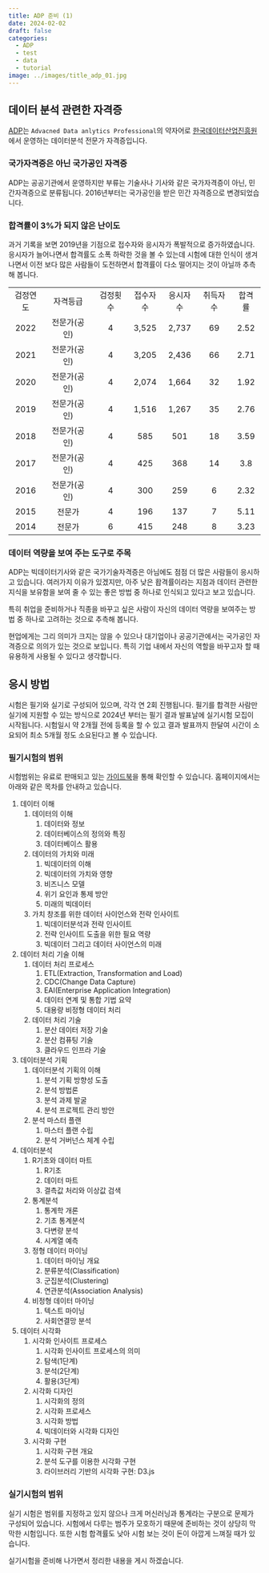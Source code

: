 ```yaml
---
title: ADP 준비 (1)
date: 2024-02-02
draft: false
categories:
  - ADP
  - test
  - data
  - tutorial
image: ../images/title_adp_01.jpg
---
```


## 데이터 분석 관련한 자격증

[ADP](https://www.dataq.or.kr/www/sub/a_05.do)는 `Advacned Data anlytics Professional`의 약자어로 [한국데이터산업진흥원](https://www.kdata.or.kr/)에서 운영하는 데이터분석 전문가 자격증입니다.

### 국가자격증은 아닌 국가공인 자격증

ADP는 공공기관에서 운영하지만 부류는 기술사나 기사와 같은 국가자격증이 아닌, 민간자격증으로 분류됩니다. 2016년부터는 국가공인을 받은 민간 자격증으로 변경되었습니다.

### 합격률이 3%가 되지 않은 난이도

과거 기록을 보면 2019년을 기점으로 접수자와 응시자가 폭발적으로 증가하였습니다. 응시자가 늘어나면서 합격률도 소폭 하락한 것을 볼 수 있는데 시험에 대한 인식이 생겨나면서 이전 보다 많은 사람들이 도전하면서 합격률이 다소 떨어지는 것이 아닐까 추측해 봅니다.

|          |              |          |          |          |          |        |
|:--------:|:------------:|:--------:|:--------:|:--------:|:--------:|:------:|
| 검정연도 |   자격등급   | 검정횟수 | 접수자수 | 응시자수 | 취득자수 | 합격률 |
|   2022   | 전문가(공인) |    4     |  3,525   |  2,737   |    69    |  2.52  |
|   2021   | 전문가(공인) |    4     |  3,205   |  2,436   |    66    |  2.71  |
|   2020   | 전문가(공인) |    4     |  2,074   |  1,664   |    32    |  1.92  |
|   2019   | 전문가(공인) |    4     |  1,516   |  1,267   |    35    |  2.76  |
|   2018   | 전문가(공인) |    4     |   585    |   501    |    18    |  3.59  |
|   2017   | 전문가(공인) |    4     |   425    |   368    |    14    |  3.8   |
|   2016   | 전문가(공인) |    4     |   300    |   259    |    6     |  2.32  |
|   2015   |    전문가    |    4     |   196    |   137    |    7     |  5.11  |
|   2014   |    전문가    |    6     |   415    |   248    |    8     |  3.23  |

### 데이터 역량을 보여 주는 도구로 주목

ADP는 빅데이터기사와 같은 국가기술자격증은 아님에도 점점 더 많은 사람들이 응시하고 있습니다. 여러가지 이유가 있겠지만, 아주 낮은 홥격률이라는 지점과 데이터 관련한 지식을 보유함을 보여 줄 수 있는 좋은 방법 중 하나로 인식되고 있다고 보고 있습니다.

특히 취업을 준비하거나 직종을 바꾸고 싶은 사람이 자신의 데이터 역량을 보여주는 방법 중 하나로 고려하는 것으로 추측해 봅니다.

현업에게는 그리 의미가 크지는 않을 수 있으나 대기업이나 공공기관에서는 국가공인 자격증으로 의의가 있는 것으로 보입니다. 특히 기업 내에서 자신의 역할을 바꾸고자 할 때 유용하게 사용될 수 있다고 생각합니다.

## 응시 방법

시험은 필기와 실기로 구성되어 있으며, 각각 연 2회 진행됩니다. 필기를 합격한 사람만 실기에 지원할 수 있는 방식으로 2024년 부터는 필기 결과 발표날에 실기시험 모집이 시작됩니다. 시험일시 약 2개월 전에 등록을 할 수 있고 결과 발표까지 한달여 시간이 소요되어 최소 5개월 정도 소요된다고 볼 수 있습니다.

### 필기시험의 범위

시험범위는 유료로 판매되고 있는 [가이드북](https://product.kyobobook.co.kr/detail/S000001399866)을 통해 확인할 수 있습니다. 홈페이지에서는 아래와 같은 목차를 안내하고 있습니다.

1.  데이터 이해
    1.  데이터의 이해
        1.  데이터와 정보
        2.  데이터베이스의 정의와 특징
        3.  데이터베이스 활용
    2.  데이터의 가치와 미래
        1.  빅데이터의 이해
        2.  빅데이터의 가치와 영향
        3.  비즈니스 모델
        4.  위기 요인과 통제 방안
        5.  미래의 빅데이터
    3.  가치 창조를 위한 데이터 사이언스와 전략 인사이트
        1.  빅데이터분석과 전략 인사이트
        2.  전략 인사이트 도출을 위한 필요 역량
        3.  빅데이터 그리고 데이터 사이언스의 미래
2.  데이터 처리 기술 이해
    1.  데이터 처리 프로세스
        1.  ETL(Extraction, Transformation and Load)
        2.  CDC(Change Data Capture)
        3.  EAI(Enterprise Application Integration)
        4.  데이터 연계 및 통합 기법 요약
        5.  대용량 비정형 데이터 처리
    2.  데이터 처리 기술
        1.  분산 데이터 저장 기술
        2.  분산 컴퓨팅 기술
        3.  클라우드 인프라 기술
3.  데이터분석 기획
    1.  데이터분석 기획의 이해
        1.  분석 기획 방향성 도출
        2.  분석 방법론
        3.  분석 과제 발굴
        4.  분석 프로젝트 관리 방안
    2.  분석 마스터 플랜
        1.  마스터 플랜 수립
        2.  분석 거버넌스 체계 수립
4.  데이터분석
    1.  R기초와 데이터 마트
        1.  R기초
        2.  데이터 마트
        3.  결측값 처리와 이상값 검색
    2.  통계분석
        1.  통계학 개론
        2.  기초 통계분석
        3.  다변량 분석
        4.  시계열 예측
    3.  정형 데이터 마이닝
        1.  데이터 마이닝 개요
        2.  분류분석(Classification)
        3.  군집분석(Clustering)
        4.  연관분석(Association Analysis)
    4.  비정형 데이터 마이닝
        1.  텍스트 마이닝
        2.  사회연결망 분석
5.  데이터 시각화
    1.  시각화 인사이트 프로세스
        1.  시각화 인사이트 프로세스의 의미
        2.  탐색(1단계)
        3.  분석(2단계)
        4.  활용(3단계)
    2.  시각화 디자인
        1.  시각화의 정의
        2.  시각화 프로세스
        3.  시각화 방법
        4.  빅데이터와 시각화 디자인
    3.  시각화 구현
        1.  시각화 구현 개요
        2.  분석 도구를 이용한 시각화 구현
        3.  라이브러리 기반의 시각화 구현: D3.js

### 실기시험의 범위

실기 시험은 범위를 지정하고 있지 않으나 크게 머신러닝과 통계라는 구분으로 문제가 구성되어 있습니다. 시험에서 다루는 범주가 모호하기 때문에 준비하는 것이 상당히 막막한 시험입니다. 또한 시험 합격률도 낮아 시험 보는 것이 돈이 아깝게 느껴질 때가 있습니다.

실기시험을 준비해 나가면서 정리한 내용을 게시 하겠습니다.